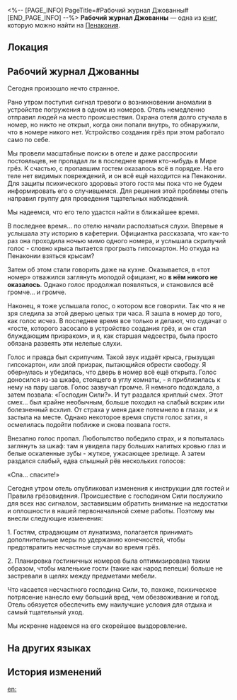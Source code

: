 <%-- [PAGE_INFO]
PageTitle=#Рабочий журнал Джованны#
[END_PAGE_INFO] --%>
{{Дополнить}}
{{Книга Инфобокс
|id           = 291
|Название     = 
|Изображение  = Предмет Книга Пенакония.png
|Мир          = Пенакония
|Томов        = 1
|Автор        = <!--нужно добавить-->
|Описание     = Рабочий журнал Джованны, старшей медсестры отеля, в котором описывается несчастный случай, произошедший с одним из постояльцев во время грёз.
|Том1         = {{tx}}
|Источник1    = {{tx|Отсутствует источник}}
|Персонажи    = 
|Фракции      = 
}}
'''Рабочий журнал Джованны''' — одна из [[Книги|книг]], которую можно найти на [[Пенакония]].

==Локация==
{{Отметка карты|<!--название карты-->|<!--id отметки-->}}

==Рабочий журнал Джованны==
{{Размер|28|'''23.X'''}}

Сегодня произошло нечто странное.

Рано утром поступил сигнал тревоги о возникновении аномалии в устройстве погружения в одном из номеров. Отель немедленно отправил людей на место происшествия. Охрана отеля долго стучала в номер, но никто не открыл, когда они попали внутрь, то обнаружили, что в номере никого нет. Устройство создания грёз при этом работало само по себе.

Мы провели масштабные поиски в отеле и даже расспросили постояльцев, не пропадал ли в последнее время кто-нибудь в Мире грёз. К счастью, с пропавшим гостем оказалось всё в порядке. На его теле нет видимых повреждений, и он всё ещё находится на Пенаконии. Для защиты психического здоровья этого гостя мы пока что не будем информировать его о случившемся. Для решения этой проблемы отель направил группу для проведения тщательных наблюдений.

Мы надеемся, что его тело удастся найти в ближайшее время.

{{Размер|28|'''25.X'''}}

В последнее время... по отелю начали расползаться слухи. Впервые я услышала эту историю в кафетерии. Официантка рассказала, что как-то раз она проходила ночью мимо одного номера, и услышала скрипучий голос - словно крыса пытается прогрызть гипсокартон. Но откуда на Пенаконии взяться крысам?

Затем об этом стали говорить даже на кухне. Оказывается, в «тот номер» отважился заглянуть молодой официант, но '''в нём никого не оказалось'''. Однако голос продолжал появляться, и становился всё громче... и громче.

{{Размер|28|'''26.X'''}}

Наконец, я тоже услышала голос, о котором все говорили. Так что я не зря следила за этой дверью целых три часа. Я зашла в номер до того, как голос исчез. В последнее время все только и делают, что судачат о «госте, которого засосало в устройство создания грёз, и он стал блуждающим призраком», и я, как старшая медсестра, была просто обязана развеять эти нелепые слухи.

Голос и правда был скрипучим. Такой звук издаёт крыса, грызущая гипсокартон, или злой призрак, пытающийся обрести свободу. Я обернулась и убедилась, что дверь в номер всё ещё открыта. Голос доносился из-за шкафа, стоящего в углу комнаты, - я приблизилась к нему на пару шагов. Голос зазвучал громче. Я немного подождала, а затем позвала: «Господин Сили?». И тут раздался хриплый смех. Этот смех... был крайне необычным, больше походил на слабый вскрик или болезненный всхлип. От страха у меня даже потемнело в глазах, и я застыла на месте. Однако некоторое время спустя голос затих, я осмелилась подойти поближе и снова позвала гостя.

Внезапно голос пропал. Любопытство победило страх, и я попыталась заглянуть за шкаф: там я увидела пару больших налитых кровью глаз и белые оскаленные зубы - жуткое, ужасающее зрелище. А затем раздался слабый, едва слышный рёв нескольких голосов:

«Спа... спасите!»

{{Размер|28|'''28.X'''}}

Сегодня утром отель опубликовал изменения к инструкции для гостей и Правила грёзовидения. Происшествие с господином Сили послужило для всех нас сигналом, заставившим обратить внимание на недостатки и оплошности в нашей первоначальной схеме работы. Поэтому мы внесли следующие изменения:

1. Гостям, страдающим от лунатизма, полагается принимать дополнительные меры по удержанию конечностей, чтобы предотвратить несчастные случаи во время грёз.

2. Планировка гостиничных номеров была оптимизирована таким образом, чтобы маленькие гости (такие как народ пепеши) больше не застревали в щелях между предметами мебели.

Что касается несчастного господина Сили, то, похоже, психическое потрясение нанесло ему больший вред, чем обезвоживание и голод. Отель обязуется обеспечить ему наилучшие условия для отдыха и самый тщательный уход.

Мы искренне надеемся на его скорейшее выздоровление.

==На других языках==
{{На других языках
|en   = Giovanna's Work Diary
|zhs  = 乔凡娜的工作日记
|zht  = 喬凡娜的工作日記
|ja   = ジョヴァンナの業務日誌
|ko   = 지오반나의 작업 일지
|es   = Diario de trabajo de Giovanna
|fr   = Journal de travail de Giovanna
|ru   = Рабочий журнал Джованны
|th   = บันทึกการทำงานของ Giovanna
|vi   = Nhật Ký Làm Việc Của Giovanna
|de   = Giovannas Arbeitstagebuch
|id   = Catatan Kerja Giovanna
|pt   = Diário de Trabalho de Giovanna
}}

==История изменений==
{{История изменений|3.5}}

[[en:]]